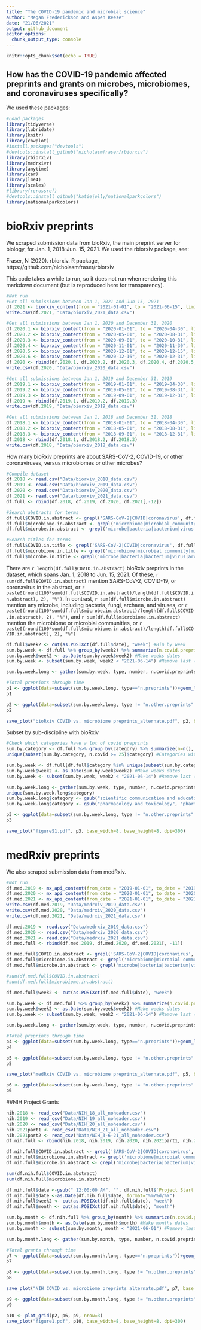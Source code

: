 ```yaml
---
title: "The COVID-19 pandemic and microbial science"
author: "Megan Frederickson and Aspen Reese"
date: "21/06/2021"
output: github_document
editor_options: 
  chunk_output_type: console
---
```


```r
knitr::opts_chunk$set(echo = TRUE)
```

## How has the COVID-19 pandemic affected preprints and grants on microbes, microbiomes, and coronaviruses specifically?

We used these packages:

```r
#Load packages
library(tidyverse) 
library(lubridate)
library(knitr)
library(cowplot)
#install.packages("devtools") 
#devtools::install_github("nicholasmfraser/rbiorxiv") 
library(rbiorxiv) 
library(medrxivr)
library(anytime)
library(car)
library(lme4)
library(scales)
#library(rcrossref)
#devtools::install_github("katiejolly/nationalparkcolors")
library(nationalparkcolors)
```

# bioRxiv preprints

We scraped submission data from bioRxiv, the main preprint server for biology, for Jan. 1, 2018-Jun. 15, 2021. We used the rbiorxiv package, see:

Fraser, N (2020). rbiorxiv. R package, https://github.com/nicholasmfraser/rbiorxiv

This code takes a while to run, so it does not run when rendering this markdown document (but is reproduced here for transparency).

```r
#Not run
#Get all submissions between Jan 1, 2021 and Jun 15, 2021
df.2021 <- biorxiv_content(from = "2021-01-01", to = "2021-06-15", limit = "*", format = "df")
write.csv(df.2021, "Data/biorxiv_2021_data.csv")

#Get all submissions between Jan 1, 2020 and December 31, 2020
df.2020.1 <- biorxiv_content(from = "2020-01-01", to = "2020-04-30", limit = "*", format = "df")
df.2020.2 <- biorxiv_content(from = "2020-05-01", to = "2020-08-31", limit = "*", format = "df")
df.2020.3 <- biorxiv_content(from = "2020-09-01", to = "2020-10-31", limit = "*", format = "df")
df.2020.4 <- biorxiv_content(from = "2020-11-01", to = "2020-11-30", limit = "*", format = "df")
df.2020.5 <- biorxiv_content(from = "2020-12-01", to = "2020-12-15", limit = "*", format = "df")
df.2020.6 <- biorxiv_content(from = "2020-12-16", to = "2020-12-31", limit = "*", format = "df")
df.2020 <- rbind(df.2020.1, df.2020.2, df.2020.3, df.2020.4, df.2020.5, df.2020.6)
write.csv(df.2020, "Data/biorxiv_2020_data.csv")

#Get all submissions between Jan 1, 2019 and December 31, 2019
df.2019.1 <- biorxiv_content(from = "2019-01-01", to = "2019-04-30", limit = "*", format = "df")
df.2019.2 <- biorxiv_content(from = "2019-05-01", to = "2019-08-31", limit = "*", format = "df")
df.2019.3 <- biorxiv_content(from = "2019-09-01", to = "2019-12-31", limit = "*", format = "df")
df.2019 <- rbind(df.2019.1, df.2019.2, df.2019.3)
write.csv(df.2019, "Data/biorxiv_2019_data.csv")

#Get all submissions between Jan 1, 2018 and December 31, 2018
df.2018.1 <- biorxiv_content(from = "2018-01-01", to = "2018-04-30", limit = "*", format = "df")
df.2018.2 <- biorxiv_content(from = "2018-05-01", to = "2018-08-31", limit = "*", format = "df")
df.2018.3 <- biorxiv_content(from = "2018-09-01", to = "2018-12-31", limit = "*", format = "df")
df.2018 <- rbind(df.2018.1, df.2018.2, df.2018.3)
write.csv(df.2018, "Data/biorxiv_2018_data.csv")
```

How many bioRxiv preprints are about SARS-CoV-2, COVID-19, or other coronaviruses, versus microbiomes or other microbes? 

```r
#Compile dataset
df.2018 <- read.csv("Data/biorxiv_2018_data.csv")
df.2019 <- read.csv("Data/biorxiv_2019_data.csv")
df.2020 <- read.csv("Data/biorxiv_2020_data.csv")
df.2021 <- read.csv("Data/biorxiv_2021_data.csv")
df.full <- rbind(df.2018, df.2019, df.2020, df.2021[,-12])

#Search abstracts for terms
df.full$COVID.in.abstract <- grepl('SARS-CoV-2|COVID|coronavirus', df.full$abstract, ignore.case=TRUE)
df.full$microbiome.in.abstract <- grepl('microbiome|microbial community|microbial communities', df.full$abstract, ignore.case=TRUE)
df.full$microbe.in.abstract <- grepl('microbe|bacteria|bacterium|virus|archaea|SARS-CoV-2|COVID|coronavirus|microbiome|microbial community|fungus|fungi', df.full$abstract, ignore.case=TRUE)

#Search titles for terms
df.full$COVID.in.title <- grepl('SARS-CoV-2|COVID|coronavirus', df.full$title, ignore.case=TRUE)
df.full$microbiome.in.title <- grepl('microbiome|microbial community|microbial communities', df.full$title, ignore.case=TRUE)
df.full$microbe.in.title <- grepl('microbe|bacteria|bacterium|virus|archaea|SARS-CoV-2|COVID|coronavirus|microbiome|microbial community|fungus|fungi', df.full$title, ignore.case=TRUE)
```

There are `r length(df.full$COVID.in.abstract)` bioRxiv preprints in the dataset, which spans Jan. 1, 2018 to Jun. 15, 2021. Of these, `r sum(df.full$COVID.in.abstract)` mention SARS-CoV-2, COVID-19, or coronavirus in the abstract, or `r paste0(round(100*sum(df.full$COVID.in.abstract)/length(df.full$COVID.in.abstract), 2), "%")`. In contrast, `r sum(df.full$microbe.in.abstract)` mention any microbe, including bacteria, fungi, archaea, and viruses, or `r paste0(round(100*sum(df.full$microbe.in.abstract)/length(df.full$COVID.in.abstract), 2), "%")`, and `r sum(df.full$microbiome.in.abstract)` mention the microbiome or microbial communities, or `r paste0(round(100*sum(df.full$microbiome.in.abstract)/length(df.full$COVID.in.abstract), 2), "%")`

```r
df.full$week2 <- cut(as.POSIXct(df.full$date), "week") #Bin by week
sum.by.week <- df.full %>% group_by(week2) %>% summarize(n.covid.preprints = sum(COVID.in.abstract, na.rm=TRUE), n.microbiome.preprints = sum(microbiome.in.abstract, na.rm=TRUE), n.microbe.preprints = sum(microbe.in.abstract, na.rm=TRUE), n.other.preprints = n() - n.covid.preprints - n.microbiome.preprints, n.other.microbe.preprints = n.microbe.preprints-n.covid.preprints-n.microbiome.preprints, n.preprints = n()) #Summarize by week
sum.by.week$week2 <- as.Date(sum.by.week$week2) #Make weeks dates
sum.by.week <- subset(sum.by.week, week2 < "2021-06-14") #Remove last (incomplete) week

sum.by.week.long <- gather(sum.by.week, type, number, n.covid.preprints:n.preprints) #Make wide data long

#Total preprints through time
p1 <- ggplot(data=subset(sum.by.week.long, type=="n.preprints"))+geom_line(aes(x=week2, y=number))+theme_cowplot()+ylab("Preprints (no./week)")+xlab("Date")+ggtitle("bioRxiv preprints", subtitle="All preprints")+scale_x_date(limits=c(as.Date("2018-01-01"),as.Date("2021-06-15")), date_labels="%m-%Y")+geom_vline(xintercept=as.Date("2020-03-11"), linetype="dotted")
p1

p2 <- ggplot(data=subset(sum.by.week.long, type != "n.other.preprints" & type != "n.microbe.preprints" & type != "n.preprints"), aes(fill=type, y=number, x=week2)) + geom_bar(position="stack", stat="identity")+theme_cowplot()+scale_fill_manual(values=rev(park_palette("Badlands", 3)), labels = c("COVID-19, SARS-CoV-2, or coronavirus", "Microbiome or microbial community", "Other microbe"))+ylab("Preprints (no./week)")+xlab("Date")+ggtitle("bioRxiv preprints")+theme(legend.position = "top", legend.title=element_blank())+guides(fill = guide_legend(nrow = 3))+scale_x_date(limits=c(as.Date("2018-01-01"),as.Date("2021-06-15")), date_labels="%m-%Y")+geom_vline(xintercept=as.Date("2020-03-11"), linetype="dotted")
p2

save_plot("bioRxiv COVID vs. microbiome preprints_alternate.pdf", p2, base_width=8, base_height=4, dpi=300)
```

Subset by sub-discipline with bioRxiv

```r
#Check which categories have a lot of covid preprints
sum.by.category <- df.full %>% group_by(category) %>% summarize(n=n(), n.covid = sum(COVID.in.abstract, na.rm=TRUE))
unique(subset(sum.by.category, n.covid >= 25)$category) #Categories with at least 25 COVID preprints

sum.by.week <- df.full[df.full$category %in% unique(subset(sum.by.category, n.covid >= 25)$category), ] %>% group_by(week2, category) %>% summarize(n.covid.preprints = sum(COVID.in.abstract, na.rm=TRUE), n.microbiome.preprints = sum(microbiome.in.abstract, na.rm=TRUE), n.microbe.preprints = sum(microbe.in.abstract, na.rm=TRUE), n.other.preprints = n() - n.covid.preprints - n.microbiome.preprints, n.other.microbe.preprints = n.microbe.preprints-n.covid.preprints-n.microbiome.preprints, n.preprints = n()) #Summarize by week
sum.by.week$week2 <- as.Date(sum.by.week$week2) #Make weeks dates
sum.by.week <- subset(sum.by.week, week2 < "2021-06-14") #Remove last (incomplete) week

sum.by.week.long <- gather(sum.by.week, type, number, n.covid.preprints:n.preprints) #Make wide data long
unique(sum.by.week.long$category)
sum.by.week.long$category <- gsub("scientific communication and education", "scientific communication\nand education", sum.by.week.long$category)
sum.by.week.long$category <- gsub("pharmacology and toxicology", "pharmacology and\ntoxicology", sum.by.week.long$category)

p3 <- ggplot(data=subset(sum.by.week.long, type != "n.other.preprints" & type != "n.microbe.preprints" & type != "n.preprints"), aes(fill=type, y=number, x=week2)) + geom_bar(position="stack", stat="identity")+scale_fill_manual(values=rev(park_palette("Badlands", 3)), labels = c("COVID-19, SARS-CoV-2, or coronavirus", "Microbiome or microbial community", "Other microbe"))+ylab("Preprints (no./week)")+xlab("Date")+ggtitle("bioRxiv preprints")+facet_wrap(~category, scales='free')+theme_bw()+theme(legend.position = "top", panel.grid = element_blank(), legend.justification='left', legend.title=element_blank(), strip.text = element_text(size=7))+guides(fill = guide_legend(nrow = 3))+scale_x_date(limits=c(as.Date("2018-01-01"),as.Date("2021-06-15")), date_labels="%m-%Y")+geom_vline(xintercept=as.Date("2020-03-11"), linetype="dotted")
p3

save_plot("figureS1.pdf", p3, base_width=8, base_height=8, dpi=300)
```

# medRxiv preprints

We also scraped submission data from medRxiv.

```r
#Not run
df.med.2019 <- mx_api_content(from_date = "2019-01-01", to_date = "2019-12-31")
df.med.2020 <- mx_api_content(from_date = "2020-01-01", to_date = "2020-12-31") #Wow there has been HUGE growth in medRxiv
df.med.2021 <- mx_api_content(from_date = "2021-01-01", to_date = "2021-06-15")
write.csv(df.med.2019, "Data/medrxiv_2019_data.csv")
write.csv(df.med.2020, "Data/medrxiv_2020_data.csv")
write.csv(df.med.2021, "Data/medrxiv_2021_data.csv")
```


```r
df.med.2019 <- read.csv("Data/medrxiv_2019_data.csv")
df.med.2020 <- read.csv("Data/medrxiv_2020_data.csv")
df.med.2021 <- read.csv("Data/medrxiv_2021_data.csv")
df.med.full <- rbind(df.med.2019, df.med.2020, df.med.2021[, -11])

df.med.full$COVID.in.abstract <- grepl('SARS-CoV-2|COVID|coronavirus', df.med.full$abstract, ignore.case=TRUE)
df.med.full$microbiome.in.abstract <- grepl('microbiome|microbial community|microbial communities', df.med.full$abstract, ignore.case=TRUE)
df.med.full$microbe.in.abstract <- grepl('microbe|bacteria|bacterium|virus|archaea|SARS-CoV-2|COVID|coronavirus|microbiome|microbial community|fungus|fungi', df.med.full$abstract, ignore.case=TRUE)

#sum(df.med.full$COVID.in.abstract)
#sum(df.med.full$microbiome.in.abstract)
```

```r
df.med.full$week2 <- cut(as.POSIXct(df.med.full$date), "week")

sum.by.week <- df.med.full %>% group_by(week2) %>% summarize(n.covid.preprints = sum(COVID.in.abstract, na.rm=TRUE), n.microbiome.preprints = sum(microbiome.in.abstract, na.rm=TRUE), n.microbe.preprints = sum(microbe.in.abstract, na.rm=TRUE), n.other.preprints = n() - n.covid.preprints - n.microbiome.preprints, n.other.microbe.preprints = n.microbe.preprints-n.covid.preprints-n.microbiome.preprints, n.preprints = n()) #Summarize by week
sum.by.week$week2 <- as.Date(sum.by.week$week2) #Make weeks dates
sum.by.week <- subset(sum.by.week, week2 < "2021-06-14") #Remove last (incomplete) week

sum.by.week.long <- gather(sum.by.week, type, number, n.covid.preprints:n.preprints) #Make wide data long

#Total preprints through time
p4 <- ggplot(data=subset(sum.by.week.long, type=="n.preprints"))+geom_line(aes(x=week2, y=number))+theme_cowplot()+ylab("Preprints (no./week)")+xlab("Date")+ggtitle("medRxiv preprints", subtitle="All preprints")+scale_x_date(limits=c(as.Date("2018-01-01"),as.Date("2021-06-15")), date_labels="%m-%Y")+geom_vline(xintercept=as.Date("2020-03-11"), linetype="dotted")
p4

p5 <- ggplot(data=subset(sum.by.week.long, type != "n.other.preprints" & type != "n.microbe.preprints" & type != "n.preprints"), aes(fill=type, y=number, x=week2)) + geom_bar(position="stack", stat="identity")+theme_cowplot()+scale_fill_manual(values=rev(park_palette("Badlands", 3)),  labels = c("COVID-19, SARS-CoV-2, or coronavirus", "Microbiome or microbial community", "Other microbe"))+ylab("Preprints (no./week)")+xlab("Date")+ggtitle("medRxiv preprints")+theme(legend.position = "top", legend.title=element_blank())+guides(fill = guide_legend(nrow = 3))+scale_x_date(limits=c(as.Date("2018-01-01"),as.Date("2021-06-15")), date_labels="%m-%Y")+geom_vline(xintercept=as.Date("2020-03-11"), linetype="dotted")
p5

save_plot("medRxiv COVID vs. microbiome preprints_alternate.pdf", p5, base_width=8, base_height=4, dpi=300)

p6 <- ggplot(data=subset(sum.by.week.long, type != "n.other.preprints" & type != "n.microbe.preprints" & type != "n.preprints"), aes(fill=type, y=number, x=week2)) + geom_bar(position="stack", stat="identity")+theme_cowplot()+scale_fill_manual(values=rev(park_palette("Badlands", 3)),  labels = c("COVID-19, SARS-CoV-2, or coronavirus", "Microbiome or microbial community", "Other microbe"))+ylab("Preprints (no./week)")+xlab("Date")+ggtitle("medRxiv preprints")+theme(legend.position = "none", legend.title=element_blank())+guides(fill = guide_legend(nrow = 3))+scale_x_date(limits=c(as.Date("2018-01-01"),as.Date("2021-06-15")), date_labels="%m-%Y")+geom_vline(xintercept=as.Date("2020-03-11"), linetype="dotted")
p6
```

##NIH Project Grants

```r
nih.2018 <- read_csv("Data/NIH_18_all_noheader.csv")
nih.2019 <- read_csv("Data/NIH_19_all_noheader.csv")
nih.2020 <- read_csv("Data/NIH_20_all_noheader.csv")
nih.2021part1 <- read_csv("Data/NIH_21_all_noheader.csv")
nih.2021part2 <- read_csv("Data/NIH_3-6-21_all_noheader.csv")
df.nih.full <- rbind(nih.2018, nih.2019, nih.2020, nih.2021part1, nih.2021part2[, -4])

df.nih.full$COVID.in.abstract <- grepl('SARS-CoV-2|COVID|coronavirus', df.nih.full$`Project Abstract`, ignore.case=TRUE)
df.nih.full$microbiome.in.abstract <- grepl('microbiome|microbial community|microbial communities', df.nih.full$`Project Abstract`, ignore.case=TRUE)
df.nih.full$microbe.in.abstract <- grepl('microbe|bacteria|bacterium|virus|archaea|SARS-CoV-2|COVID|coronavirus|microbiome|microbial community|fungus|fungi', df.nih.full$`Project Abstract`, ignore.case=TRUE)

sum(df.nih.full$COVID.in.abstract)
sum(df.nih.full$microbiome.in.abstract)
```

```r
df.nih.full$date <-gsub(" 12:00:00 AM", "", df.nih.full$`Project Start Date`)
df.nih.full$date <-as.Date(df.nih.full$date, format="%m/%d/%Y")
df.nih.full$week2 <- cut(as.POSIXct(df.nih.full$date), "week")
df.nih.full$month <- cut(as.POSIXct(df.nih.full$date), "month")

sum.by.month <- df.nih.full %>% group_by(month) %>% summarize(n.covid.preprints = sum(COVID.in.abstract, na.rm=TRUE), n.microbiome.preprints = sum(microbiome.in.abstract, na.rm=TRUE), n.microbe.preprints = sum(microbe.in.abstract, na.rm=TRUE), n.other.preprints = n() - n.covid.preprints - n.microbiome.preprints, n.other.microbe.preprints = n.microbe.preprints-n.covid.preprints-n.microbiome.preprints, n.preprints = n()) #Summarize by month
sum.by.month$month <- as.Date(sum.by.month$month) #Make months dates
sum.by.month <- subset(sum.by.month, month < "2021-06-01") #Remove last (incomplete) month

sum.by.month.long <- gather(sum.by.month, type, number, n.covid.preprints:n.preprints) #Make wide data long

#Total grants through time
p7 <- ggplot(data=subset(sum.by.month.long, type=="n.preprints"))+geom_line(aes(x=month, y=number))+theme_cowplot()+ylab("Grants (no./month)")+xlab("Date")+ggtitle("NIH", subtitle="Research Project Grants")+scale_x_date(limits=c(as.Date("2018-01-01"),as.Date("2021-06-15")), date_labels="%m-%Y")+geom_vline(xintercept=as.Date("2020-03-11"), linetype="dotted")
p7

p8 <- ggplot(data=subset(sum.by.month.long, type != "n.other.preprints" & type != "n.microbe.preprints" & type != "n.preprints"), aes(fill=type, y=number, x=month)) + geom_bar(position="stack", stat="identity")+theme_cowplot()+scale_fill_manual(values=rev(park_palette("Badlands", 3)),  labels = c("COVID-19, SARS-CoV-2, or coronavirus", "Microbiome or microbial community", "Other microbe"))+ylab("Grants (no./month)")+xlab("Date")+ggtitle("NIH grants")+theme(legend.position = "top", legend.title=element_blank())+guides(fill = guide_legend(nrow = 3))+scale_x_date(limits=c(as.Date("2018-01-01"),as.Date("2021-06-15")), date_labels="%m-%Y")+geom_vline(xintercept=as.Date("2020-03-11"), linetype="dotted")
p8

save_plot("NIH COVID vs. microbiome preprints_alternate.pdf", p7, base_width=8, base_height=4, dpi=300)

p9 <- ggplot(data=subset(sum.by.month.long, type != "n.other.preprints" & type != "n.microbe.preprints" & type != "n.preprints"), aes(fill=type, y=number, x=month)) + geom_bar(position="stack", stat="identity")+theme_cowplot()+scale_fill_manual(values=rev(park_palette("Badlands", 3)),  labels = c("COVID-19, SARS-CoV-2, or coronavirus", "Microbiome or microbial community", "Other microbe"))+ylab("Grants (no./month)")+xlab("Date")+ggtitle("NIH grants")+theme(legend.position = "none", legend.title=element_blank())+guides(fill = guide_legend(nrow = 3))+scale_x_date(limits=c(as.Date("2018-01-01"),as.Date("2021-06-15")), date_labels="%m-%Y")+geom_vline(xintercept=as.Date("2020-03-11"), linetype="dotted")
p9

p10 <- plot_grid(p2, p6, p9, nrow=3)
save_plot("figure1.pdf", p10, base_width=8, base_height=8, dpi=300)
```

